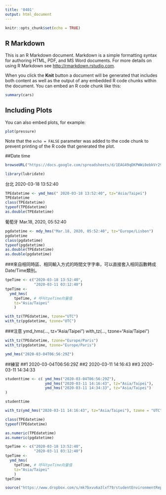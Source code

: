 ```yaml
---
title: '0401'
output: html_document
---
```


```r
knitr::opts_chunk$set(echo = TRUE)
```

## R Markdown

This is an R Markdown document. Markdown is a simple formatting syntax for authoring HTML, PDF, and MS Word documents. For more details on using R Markdown see <http://rmarkdown.rstudio.com>.

When you click the **Knit** button a document will be generated that includes both content as well as the output of any embedded R code chunks within the document. You can embed an R code chunk like this:

```r
summary(cars)
```

## Including Plots

You can also embed plots, for example:

```r
plot(pressure)
```

Note that the `echo = FALSE` parameter was added to the code chunk to prevent printing of the R code that generated the plot.











##Date time
```r
browseURL("https://docs.google.com/spreadsheets/d/1EAG49qDKPWWi0ebkVr29TLrvVnoBPfkvxYY-J3xLAHY/edit#gid=458686645")
```
```r
library(lubridate)
```
台北 2020-03-18 13:52:40
```r
TPEdatetime <- ymd_hms(" 2020-03-18 13:52:40", tz="Asia/Taipei")
TPEdatetime
class(TPEdatetime)
typeof(TPEdatetime)
as.double(TPEdatetime)
```


葡萄牙 Mar.18, 2020, 05:52:40
```r
pgdatetime <- mdy_hms("Mar.18, 2020, 05:52:40", tz="Europe/Lisbon")
pgdatetime
class(pgdatetime)
typeof(pgdatetime)
as.double(TPEdatetime)
as.double(pgdatetime)
```
###來自相同時區、相同輸入方式的時間文字字串，可以直接套入相同函數轉成Date/Time類別。
```r
tpeTime <- c("2020-03-18 13:52:40",
             "2020-03-11 03:12:40")
tpeTime <- 
  ymd_hms(
    tpeTime, # 呼叫tpeTime向量值
    tz="Asia/Taipei"
    )
```

```r
with_tz(TPEdatetime, tzone="UTC")
with_tz(pgdatetime, tzone="UTC")
```
###注意
ymd_hms(..., tz="Asia/Taipei")
with_tz(..., tzone="Asia/Taipei")
```r
with_tz(TPEdatetime, tzone="Europe/Paris")
with_tz(pgdatetime, tzone="Europe/Paris")
```

```r
ymd_hms("2020-03-04T06:56:29Z")
```
##練習 ##1 2020-03-04T06:56:29Z	##2 2020-03-11 14:16:43	 ##3 2020-03-11 14:34:33

```r
studenttime <- c( ymd_hms("2020-03-04T06:56:29Z"),
                  ymd_hms("2020-03-11 14:16:43", tz="Asia/Taipei"),
                  ymd_hms("2020-03-11 14:34:33", tz="Asia/Taipei")
)
```
```r
studenttime
```
```r
with_tz(ymd_hms("2020-03-11 14:16:43", tz="Asia/Taipei"), tzone = "UTC")
```
```r
class(TPEdatetime)
typeof(TPEdatetime)

as.numeric(TPEdatetime)
as.numeric(pgdatetime)
```

```r
tpeTime <- c("2020-03-18 13:52:40",
             "2020-03-11 03:12:40")
tpeTime <- 
  ymd_hms(
    tpeTime, # 呼叫tpeTime向量值
    tz="Asia/Taipei"
    )
tpeTime
```

```r
source("https://www.dropbox.com/s/mk7bxvu6a3lxf79/studentEnvironmentReport.R?dl=1",print.eval = T)
```

